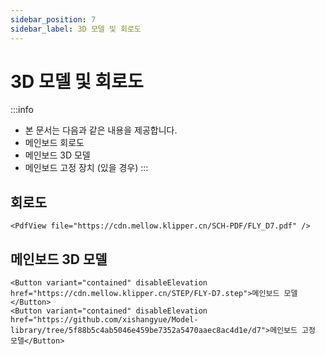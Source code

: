 ```yaml
---
sidebar_position: 7
sidebar_label: 3D 모델 및 회로도
---
```


# 3D 모델 및 회로도


:::info
* 본 문서는 다음과 같은 내용을 제공합니다.
* 메인보드 회로도
* 메인보드 3D 모델
* 메인보드 고정 장치 (있을 경우)
:::

## 회로도

    <PdfView file="https://cdn.mellow.klipper.cn/SCH-PDF/FLY_D7.pdf" />


## 메인보드 3D 모델

    <Button variant="contained" disableElevation href="https://cdn.mellow.klipper.cn/STEP/FLY-D7.step">메인보드 모델</Button>
    <Button variant="contained" disableElevation href="https://github.com/xishangyue/Model-library/tree/5f88b5c4ab5046e459be7352a5470aaec8ac4d1e/d7">메인보드 고정 모델</Button>